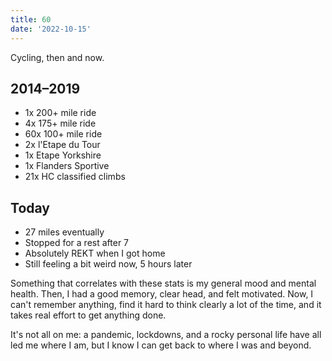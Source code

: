 ```yaml
---
title: 60
date: '2022-10-15'
---
```


Cycling, then and now.

<h2 class="h4">2014–2019</h2>

- 1x 200+ mile ride
- 4x 175+ mile ride
- 60x 100+ mile ride
- 2x l'Etape du Tour
- 1x Etape Yorkshire
- 1x Flanders Sportive
- 21x HC classified climbs

<h2 class="h4">Today</h2>

- 27 miles eventually
- Stopped for a rest after 7
- Absolutely REKT when I got home
- Still feeling a bit weird now, 5 hours later

Something that correlates with these stats is my general mood and mental health. Then, I had a good memory, clear head, and felt motivated. Now, I can't remember anything, find it hard to think clearly a lot of the time, and it takes real effort to get anything done.

It's not all on me: a pandemic, lockdowns, and a rocky personal life have all led me where I am, but I know I can get back to where I was and beyond.
